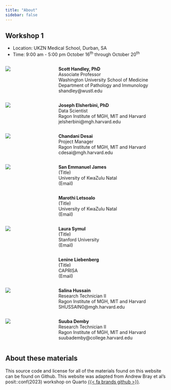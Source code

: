 ```yaml
---
title: "About"
sidebar: false
---
```


## Workshop 1

- Location: UKZN Medical School, Durban, SA
- Time: 9:00 am - 5:00 pm October 16^th^ through  October 20^th^


::: columns
::: {.column width="30%"}
![](images/Scott.png){fig-align="left"}
:::
::: {.column width="70%"}
**Scott Handley, PhD**  
Associate Professor  
Washington University School of Medicine  
Department of Pathology and Immunology  
shandley@wustl.edu  
:::
:::

::: columns
::: {.column width="30%"}
![](images/Joseph.png){fig-align="left"}
:::
::: {.column width="70%"}
**Joseph Elsherbini, PhD**  
Data Scientist  
Ragon Institute of MGH, MIT and Harvard  
jelsherbini@mgh.harvard.edu  
:::
:::

::: columns
::: {.column width="30%"}
![](images/Chandani.png){fig-align="left"}
:::
::: {.column width="70%"}
**Chandani Desai**  
Project Manager  
Ragon Institute of MGH, MIT and Harvard  
cdesai@mgh.harvard.edu  
:::
:::

::: columns
::: {.column width="30%"}
![](images/Emmanuel.png){fig-align="left"}
:::
::: {.column width="70%"}
**San Emmanuel James**  
(Title)  
University of KwaZulu Natal  
(Email)  
:::
:::

::: columns
::: {.column width="30%"}
![](){fig-align="left"}
:::
::: {.column width="70%"}
**Marothi Letsoalo**  
(Title)  
University of KwaZulu Natal  
(Email)  
:::
:::

::: columns
::: {.column width="30%"}
![](images/Laura.png){fig-align="left"}
:::
::: {.column width="70%"}
**Laura Symul**  
(Title)  
Stanford University  
(Email)  
:::
:::

::: columns
::: {.column width="30%"}
![](){fig-align="left"}
:::
::: {.column width="70%"}
**Lenine Liebenberg**  
(Title)  
CAPRISA  
(Email)  
:::
:::

::: columns
::: {.column width="30%"}
![](images/Salina.png){fig-align="left"}
:::
::: {.column width="70%"}
**Salina Hussain**  
Research Technician II  
Ragon Institute of MGH, MIT and Harvard  
SHUSSAIN0@mgh.harvard.edu  
:::
:::

::: columns
::: {.column width="30%"}
![](images/Suuba.png){fig-align="left"}
:::
::: {.column width="70%"}
**Suuba Demby**  
Research Technician II  
Ragon Institute of MGH, MIT and Harvard  
suubademby@college.harvard.edu  
:::
:::

## About these materials

This source code and license for all of the materials found on this website can be found on Github. This website was adapted from Andrew Bray et al's posit::conf(2023) workshop on Quarto [{{< fa brands github >}}](https://github.com/posit-conf-2023/quarto-r).
